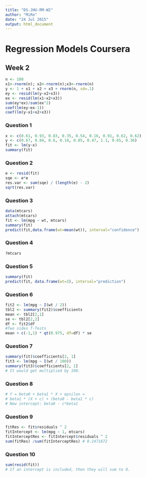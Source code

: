 ```yaml
---
title: "DS-JHU-RM-W2"
author: "MiRo"
date: "24 Jul 2015"
output: html_document
---
```


# Regression Models Coursera
## Week 2
```r
n <- 100
x1<-rnorm(n); x2<-rnorm(n);x3<-rnorm(n)
y <- 1 + x1 + x2 + x3 + rnorm(n, sd=.1)
ey <- resid(lm(y~x2+x3))
ex <- resid(lm(x1~x2+x3))
sum(ey*ex)/sum(ex^2)
coef(lm(ey~ex-1))
coef(lm(y~x1+x2+x3))
```


### Question 1

```r
x <- c(0.61, 0.93, 0.83, 0.35, 0.54, 0.16, 0.91, 0.62, 0.62)
y <- c(0.67, 0.84, 0.6, 0.18, 0.85, 0.47, 1.1, 0.65, 0.36)
fit <- lm(y~x)
summary(fit)
```

### Question 2
```r
e <- resid(fit)
sqe <- e*e
res.var <- sum(sqe) / (length(e) - 2)
sqrt(res.var)  
```

### Question 3
```r
data(mtcars)
attach(mtcars)
fit <- lm(mpg ~ wt, mtcars)
summary(fit)
predict(fit,data.frame(wt=mean(wt)), interval="confidence")
```

### Question 4
```r
?mtcars
```

### Question 5
```r
summary(fit)
predict(fit, data.frame(wt=3), interval="prediction")
```

### Question 6
```r
fit2 <- lm(mpg ~ I(wt / 2))
tbl2 <- summary(fit2)$coefficients
mean <- tbl2[2,1]      
se <- tbl2[2,2] 
df <- fit2$df
#Two sides T-Tests
mean + c(-1,1) * qt(0.975, df=df) * se
```

### Question 7
```r
summary(fit)$coefficients[2, 1]
fit3 <- lm(mpg ~ I(wt / 100))
summary(fit3)$coefficients[2, 1]
# It would get multiplied by 100.
```

### Question 8
```r
# Y = beta0 + beta1 * X + epsilon = 
# beta1 * (X + c) + (beta0 - beta1 * c)
# New intercept: beta0 - c*beta1
```

### Question 9
```r
fitRes <- fit$residuals ^ 2
fitIntercept <- lm(mpg ~ 1, mtcars)
fitInterceptRes <- fitIntercept$residuals ^ 2
sum(fitRes) /sum(fitInterceptRes) # 0.2471672
```

### Question 10
```r
sum(resid(fit))
# If an intercept is included, then they will sum to 0.
```